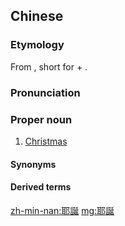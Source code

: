 {{also|耶诞}}
==Chinese==
{{zh-forms|Jesus|s=耶诞}}

===Etymology===
From {{zh-l|耶|yē}}, short for {{zh-l|耶穌|Jesus}} + {{zh-l|誕|birth}}.

===Pronunciation===
{{zh-pron
|m=Yēdàn
|c=je4 daan3
|mn=Iâ-tàn
|cat=pn
}}

===Proper noun===
{{zh-proper noun}}

# {{lb|zh|chiefly|Taiwan}} [[Christmas]]

====Synonyms====
{{zh-dial|聖誕節}}

====Derived terms====
{{zh-der|耶誕節|耶誕老人}}

{{zh-cat|Christmas}}

[[zh-min-nan:耶誕]]
[[mg:耶誕]]